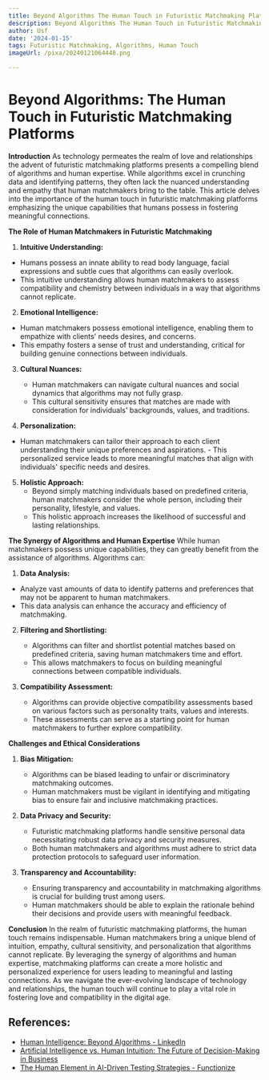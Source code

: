 ```yaml
---
title: Beyond Algorithms The Human Touch in Futuristic Matchmaking Platforms
description: Beyond Algorithms The Human Touch in Futuristic Matchmaking Platforms
author: Usf
date: '2024-01-15'
tags: Futuristic Matchmaking, Algorithms, Human Touch
imageUrl: /pixa/20240121064448.png

---
```

# Beyond Algorithms: The  Human Touch in Futuristic Matchmaking Platforms

**Introduction**
As technology permeates the realm of love and relationships the advent of futuristic matchmaking platforms presents a  compelling  blend of algorithms and human expertise. While algorithms excel in crunching data and identifying patterns, they often lack the nuanced understanding and empathy  that human matchmakers bring to the table. This article  delves into the importance of the human touch in futuristic matchmaking platforms emphasizing the unique capabilities  that humans possess in fostering meaningful connections.


**The Role of Human  Matchmakers in Futuristic Matchmaking**

1.  **Intuitive Understanding:**
   - Humans possess an innate ability to read body language, facial expressions  and subtle cues that algorithms can easily overlook.
   -  This intuitive  understanding allows  human matchmakers to assess compatibility and  chemistry between individuals in a way that algorithms cannot replicate.

2.  **Emotional Intelligence:**
   - Human matchmakers  possess emotional intelligence, enabling them to empathize with  clients' needs desires, and  concerns.
   - This empathy fosters a sense of trust and understanding, critical for building genuine connections between individuals.

3. **Cultural Nuances:**
   - Human matchmakers can  navigate cultural nuances and social dynamics that algorithms  may not fully grasp.
   - This cultural sensitivity ensures that matches  are made with consideration  for individuals' backgrounds, values, and traditions.

4.  **Personalization:**
   - Human matchmakers can tailor their approach to each client  understanding their unique preferences and aspirations.
    - This personalized service leads to more meaningful matches that align with individuals' specific needs and  desires.

5. **Holistic Approach:**
     - Beyond simply  matching individuals based on predefined criteria, human matchmakers consider the whole person,  including their  personality, lifestyle, and values.
    - This holistic approach increases  the likelihood of successful and lasting  relationships.


**The Synergy of Algorithms and Human  Expertise**
While human matchmakers possess unique capabilities, they can greatly benefit from the assistance of algorithms. Algorithms can:

1.  **Data Analysis:**
   -  Analyze vast amounts of data to identify patterns and preferences that may not be apparent to human matchmakers.
   - This data analysis can  enhance the accuracy and efficiency of matchmaking.

2. **Filtering and Shortlisting:**
    - Algorithms can filter and shortlist potential matches based on predefined criteria, saving  human matchmakers time and effort.
   - This  allows matchmakers to focus on building meaningful connections between  compatible individuals.

3. **Compatibility Assessment:**
   -  Algorithms can provide  objective  compatibility assessments based on various factors such as  personality traits, values and interests.
   - These assessments can serve as a starting point for human matchmakers to further explore  compatibility.


**Challenges and Ethical Considerations**
1. **Bias Mitigation:**
   - Algorithms can be biased leading to unfair or discriminatory  matchmaking outcomes.
   - Human  matchmakers must be  vigilant in identifying  and mitigating bias to ensure fair  and inclusive matchmaking practices.

2. **Data Privacy and Security:**
   - Futuristic matchmaking platforms handle sensitive personal data necessitating robust data  privacy and  security  measures.
   - Both  human matchmakers and algorithms must adhere to strict data protection protocols to safeguard user information.

3. **Transparency and Accountability:**
   - Ensuring  transparency and accountability in matchmaking algorithms is crucial for building trust among users.
   - Human matchmakers should be able to explain the  rationale behind their decisions and provide users with  meaningful feedback.


**Conclusion**
In the realm of futuristic matchmaking platforms, the  human touch remains indispensable. Human matchmakers bring a unique blend of intuition, empathy, cultural sensitivity, and personalization that algorithms cannot replicate. By leveraging the synergy of algorithms and human expertise, matchmaking platforms  can  create a more holistic and personalized experience for users leading to meaningful and lasting connections. As  we navigate the ever-evolving landscape of technology and relationships, the human touch  will continue to play a vital role in fostering love and compatibility in the digital age.

## References:
- [Human Intelligence: Beyond Algorithms - LinkedIn](https://www.linkedin.com/pulse/human-intelligence-beyond-algorithms-hconnect-int)
- [Artificial Intelligence vs. Human Intuition: The Future of Decision-Making in Business](https://www.linkedin.com/pulse/artificial-intelligence-vs-human-intuition-future-decision-making)
- [The Human Element in AI-Driven Testing Strategies - Functionize](https://www.functionize.com/blog/the-human-element-in-ai-driven-testing-strategies)
